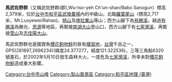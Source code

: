 '''馬武佐野群'''（又稱武佐野群(郡),Wu-tso-yeh Ch'un-shan/Babo Sanogun）標高2,379米，位於[[台中市|台中市]][[和平區_(台灣)|和平區]][[武陵農場|武陵農場]]內的中級山，北臨[[羅葉尾山|羅葉尾山]]（標高2,717米，Mt.Luoyewei/Rahao)、[[桃山_(臺灣)|桃山]]及[[喀拉業山|喀拉業山]]等山；西方山腳下為[[有勝溪|有勝溪]]，越過[[有勝溪|有勝溪]]為勝光、[[思源埡口|思源]]等地區，再緊接[[南湖大山|南湖大山]]登山口，西方山腳下有[[七家灣溪|七家灣溪]]，再緊接[[雪山_(台灣)|雪山]]及[[志佳陽大山|志佳陽大山]]。

馬武佐野群也是國寶魚[[櫻花鉤吻鮭|櫻花鉤吻鮭]]的故有[[棲習地|棲習地]]，[[台灣|台灣]]千岳之一，GPS(281897,2696234)(緯度24.377277，經度121.322536)，三等三角點6320號基石，於2002年5月10日發生森林大火，一度危及[[七家灣溪|七家灣溪]]，所幸未對[[櫻花鉤吻鮭|櫻花鉤吻鮭]]造成重大影響。

[[Category:台中市山峰|Category:台中市山峰]]
[[Category:梨山風景區|Category:梨山風景區]]
[[Category:和平區地理_(臺灣)|Category:和平區地理 (臺灣)]]